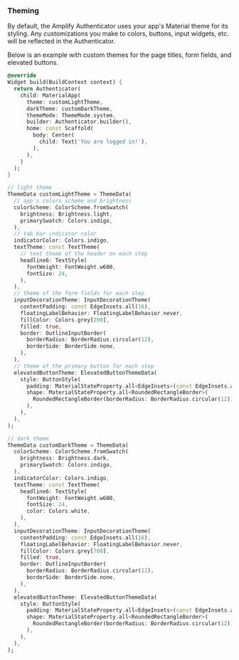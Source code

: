 
### Theming

By default, the Amplify Authenticator uses your app's Material theme for its styling. Any customizations you make to colors, buttons, input widgets, etc. will be reflected in the Authenticator.

Below is an example with custom themes for the page titles, form fields, and elevated buttons.

```dart
@override
Widget build(BuildContext context) {
  return Authenticator(
    child: MaterialApp(
      theme: customLightTheme,
      darkTheme: customDarkTheme,
      themeMode: ThemeMode.system,
      builder: Authenticator.builder(),
      home: const Scaffold(
        body: Center(
          child: Text('You are logged in!'),
        ),
      ),
    )
  );
}

// light theme
ThemeData customLightTheme = ThemeData(
  // app's colors scheme and brightness
  colorScheme: ColorScheme.fromSwatch(
    brightness: Brightness.light,
    primarySwatch: Colors.indigo,
  ),
  // tab bar indicator color
  indicatorColor: Colors.indigo,
  textTheme: const TextTheme(
    // text theme of the header on each step
    headline6: TextStyle(
      fontWeight: FontWeight.w600,
      fontSize: 24,
    ),
  ),
  // theme of the form fields for each step
  inputDecorationTheme: InputDecorationTheme(
    contentPadding: const EdgeInsets.all(16),
    floatingLabelBehavior: FloatingLabelBehavior.never,
    fillColor: Colors.grey[200],
    filled: true,
    border: OutlineInputBorder(
      borderRadius: BorderRadius.circular(12),
      borderSide: BorderSide.none,
    ),
  ),
  // theme of the primary button for each step
  elevatedButtonTheme: ElevatedButtonThemeData(
    style: ButtonStyle(
      padding: MaterialStateProperty.all<EdgeInsets>(const EdgeInsets.all(16)),
      shape: MaterialStateProperty.all<RoundedRectangleBorder>(
        RoundedRectangleBorder(borderRadius: BorderRadius.circular(12)),
      ),
    ),
  ),
);

// dark theme
ThemeData customDarkTheme = ThemeData(
  colorScheme: ColorScheme.fromSwatch(
    brightness: Brightness.dark,
    primarySwatch: Colors.indigo,
  ),
  indicatorColor: Colors.indigo,
  textTheme: const TextTheme(
    headline6: TextStyle(
      fontWeight: FontWeight.w600,
      fontSize: 24,
      color: Colors.white,
    ),
  ),
  inputDecorationTheme: InputDecorationTheme(
    contentPadding: const EdgeInsets.all(16),
    floatingLabelBehavior: FloatingLabelBehavior.never,
    fillColor: Colors.grey[700],
    filled: true,
    border: OutlineInputBorder(
      borderRadius: BorderRadius.circular(12),
      borderSide: BorderSide.none,
    ),
  ),
  elevatedButtonTheme: ElevatedButtonThemeData(
    style: ButtonStyle(
      padding: MaterialStateProperty.all<EdgeInsets>(const EdgeInsets.all(16)),
      shape: MaterialStateProperty.all<RoundedRectangleBorder>(
        RoundedRectangleBorder(borderRadius: BorderRadius.circular(12)),
      ),
    ),
  ),
);
```

<FlutterAuthenticatorExample useCustomTheme={true} />
